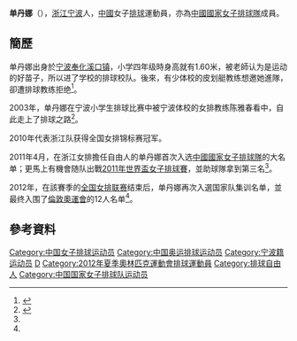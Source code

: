 {{Infobox 排球選手
| name           = 单丹娜
| image          =
| imagesize      =
| caption        =
| fullname       = 
| nickname       = 
| nationality    = {{PRC}}
| birth_date    = {{Birth date and age|1991|10|8}}<ref name="伦敦奥运">{{cite web|title=2012伦敦奥运会中国体育代表团成员名录 - 单丹娜|url=http://2012teamchina.olympic.cn/index.php/personview/persons/16287|access-date=2012-07-15|archive-date=2012-08-15|archive-url=https://web.archive.org/web/20120815044320/http://2012teamchina.olympic.cn/index.php/personview/persons/16287}}{{zh-cn}}</ref>
| birth_place    = {{CHN}}[[浙江省|浙江省]][[宁波市|宁波市]]<ref name="伦敦奥运"/>
| death_date    =
| death_place   =
| hometown       = 
| height         = {{height|m=1.68}}<ref name="伦敦奥运"/>
| weight         = {{weight|kg=64}}<ref name="伦敦奥运"/>
| spike          = 
| block          =
| position       = 
| currentnumber  = 
| currentclub    = 
| clubs          =
| nationalyears  = 
| nationalteam   = {{flagicon|CHN}} [[中國國家女子排球隊|中國]]
| updated        = 
| medaltemplates =
{{MedalSport | 女子[[排球|排球]]}}
{{MedalCountry | {{CHN}} }}
}}
'''单丹娜'''（{{bd|1991年|10月8日||}}），[[浙江|浙江]][[宁波|宁波]]人，[[中國|中國]]女子[[排球|排球]]運動員，亦為[[中國國家女子排球隊|中國國家女子排球隊]]成員。

==簡歷==
单丹娜出身於[[宁波|宁波]][[奉化|奉化]][[溪口镇_(宁波市)|溪口镇]]，小学四年级時身高就有1.60米，被老師认为是运动的好苗子，所以进了学校的排球校队。後來，有少体校的皮划艇教练想邀她進隊，卻遭排球教练拒绝<ref>{{cite news|title=单丹娜：为伦敦奥运要加倍苦干 退役后很想上大学|url=http://sports.sina.com.cn/o/2012-03-08/10125972191.shtml|newspaper=杭州日报|date=2012-03-08|accessdate=2014-02-23|archive-date=2017-11-09|archive-url=https://web.archive.org/web/20171109134551/http://sports.sina.com.cn/o/2012-03-08/10125972191.shtml}}</ref>。

2003年，单丹娜在宁波小学生排球比赛中被宁波体校的女排教练陈雅春看中，自此走上了排球之路<ref name="青年时报">{{cite news|title=单丹娜：其实之前挺忐忑|url=http://sports.163.com/12/0710/00/860T3CIU00051C8U.html|newspaper=青年时报|date=2012-07-10|access-date=2012-07-16|archive-url=https://web.archive.org/web/20140301113818/http://sports.163.com/12/0710/00/860T3CIU00051C8U.html|archive-date=2014-03-01|dead-url=yes}}</ref>。

2010年代表浙江队获得全国女排锦标赛冠军。

2011年4月，在浙江女排擔任自由人的单丹娜首次入选[[中國國家女子排球隊|中國國家女子排球隊]]的大名单；更馬上有機會随队出戰[[2011年世界盃女子排球賽|2011年世界盃女子排球賽]]，並助球隊拿到第三名<ref name="青年时报"/>。

2012年，在該賽季的[[全国女排联赛|全国女排联赛]]结束后，单丹娜再次入選国家队集训名单，並最终入围了[[2012年夏季奥林匹克运动会|倫敦奧運會]]的12人名单<ref name="青年时报"/>。

==參考資料==
{{Reflist}}

{{2011年世界盃中國女子排球隊}}
{{2012年夏季奧運會中國國家女子排球隊}}
{{2014年世錦賽中國國家女子排球隊}}

{{DEFAULTSORT:Shan Danna}}
[[Category:中国女子排球运动员|Category:中国女子排球运动员]]
[[Category:中国奥运排球运动员|Category:中国奥运排球运动员]]
[[Category:宁波籍运动员|Category:宁波籍运动员]]
[[Category:单姓|D]]
[[Category:2012年夏季奧林匹克運動會排球運動員|Category:2012年夏季奧林匹克運動會排球運動員]]
[[Category:排球自由人|Category:排球自由人]]
[[Category:中国国家女子排球队运动员|Category:中国国家女子排球队运动员]]